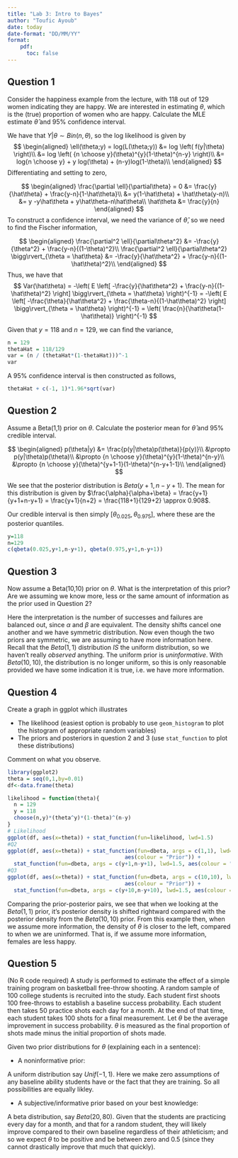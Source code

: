 ```yaml
---
title: "Lab 3: Intro to Bayes"
author: "Toufic Ayoub"
date: today
date-format: "DD/MM/YY"
format: 
    pdf:
      toc: false
---
```


## Question 1

Consider the happiness example from the lecture, with 118 out of 129 women indicating they are happy. We are interested in estimating $\theta$, which is the (true) proportion of women who are happy. Calculate the MLE estimate $\hat{\theta}$ and 95% confidence interval. 


We have that $Y|\theta \sim Bin(n, \theta)$, so the log likelihood is given by
$$
\begin{aligned}
  \ell(\theta;y) = log(L(\theta;y)) &= log \left(  f(y|\theta) \right)\\
  &= log \left( {n \choose y}(\theta)^{y}(1-\theta)^{n-y} \right)\\
  &=   log{n \choose y} + y log(\theta) + (n-y)log(1-\theta)\\
\end{aligned}
$$
Differentiating and setting to zero,

$$
\begin{aligned}
  \frac{\partial \ell}{\partial\theta} = 0 &=  \frac{y}{\hat\theta} + \frac{y-n}{1-\hat\theta}\\
   &=  y(1-\hat\theta) + \hat\theta(y-n)\\
   &=  y -y\hat\theta + y\hat\theta-n\hat\theta\\
   \hat\theta &= \frac{y}{n}
\end{aligned}
$$
To construct a confidence interval, we need the variance of $\hat\theta$, so we need to find the Fischer information,

$$
\begin{aligned}
  \frac{\partial^2 \ell}{\partial\theta^2}  &=  -\frac{y}{\theta^2} + \frac{y-n}{(1-\theta)^2}\\
  \frac{\partial^2 \ell}{\partial\theta^2} \bigg\rvert_{\theta = \hat\theta} &=  -\frac{y}{\hat\theta^2} + \frac{y-n}{(1-\hat\theta)^2}\\
\end{aligned}
$$
Thus, we have that $$ Var(\hat\theta) = -\left( E \left[ -\frac{y}{\hat\theta^2} + \frac{y-n}{(1-\hat\theta)^2} \right] \bigg\rvert_{\theta = \hat\theta} \right)^{-1} = -\left( E \left[ -\frac{\theta}{\hat\theta^2} + \frac{\theta-n}{(1-\hat\theta)^2} \right] \bigg\rvert_{\theta = \hat\theta} \right)^{-1} = \left( \frac{n}{\hat\theta(1-\hat\theta)}  \right)^{-1} $$

Given that $y=118$ and $n=129$, we can find the variance,

```r
n = 129
thetaHat = 118/129
var = (n / (thetaHat*(1-thetaHat)))^-1
var
```


A $95\%$ confidence interval is then constructed as follows,
```r
thetaHat + c(-1, 1)*1.96*sqrt(var)
```


## Question 2

Assume a Beta(1,1) prior on $\theta$. Calculate the posterior mean for $\hat{\theta}$ and 95% credible interval. 

$$
\begin{aligned}
  p(\theta|y) &= \frac{p(y|\theta)p(\theta)}{p(y)}\\
  &\propto p(y|\theta)p(\theta)\\
  &\propto {n \choose y}(\theta)^{y}(1-\theta)^{n-y}\\
  &\propto {n \choose y}(\theta)^{y+1-1}(1-\theta)^{n-y+1-1}\\
\end{aligned}
$$

We see that the posterior distribution is $Beta(y+1, n-y+1)$. The mean for this distribution is given by $\frac{\alpha}{\alpha+\beta} = \frac{y+1}{y+1+n-y+1} = \frac{y+1}{n+2} = \frac{118+1}{129+2} \approx 0.908$.

Our credible interval is then simply $[\theta_{0.025}, \theta_{0.975}]$, where these are the posterior quantiles.
```r
y=118
n=129
c(qbeta(0.025,y+1,n-y+1), qbeta(0.975,y+1,n-y+1))
```


## Question 3

Now assume a Beta(10,10) prior on $\theta$. What is the interpretation of this prior? Are we assuming we know more, less or the same amount of information as the prior used in Question 2?

Here the interpretation is the number of successes and failures are balanced out, since $\alpha$ and $\beta$ are equivalent. The density shifts cancel one another and we have symmetric distribution. Now even though the two priors are symmetric, we are assuming to have more information here. Recall that the $Beta(1,1)$ distribution *IS* the uniform distribution, so we haven't really *observed* anything. The uniform prior is *uninformative*. With $Beta(10,10)$, the distribution is no longer uniform, so this is only reasonable provided we have some indication it is true, i.e. we have more information. 


## Question 4

Create a graph in ggplot which illustrates

- The likelihood (easiest option is probably to use `geom_histogram` to plot the histogram of appropriate random variables)
- The priors and posteriors in question 2 and 3 (use `stat_function` to plot these distributions)

Comment on what you observe. 



```r
library(ggplot2)
theta = seq(0,1,by=0.01)
df<-data.frame(theta)

likelihood = function(theta){
  n = 129
  y = 118
  choose(n,y)*(theta^y)*(1-theta)^(n-y)
}
# Likelihood
ggplot(df, aes(x=theta)) + stat_function(fun=likelihood, lwd=1.5)
#Q2
ggplot(df, aes(x=theta)) + stat_function(fun=dbeta, args = c(1,1), lwd=1.5, 
                                     aes(colour = "Prior")) +
  stat_function(fun=dbeta, args = c(y+1,n-y+1), lwd=1.5, aes(colour = "Posterior"))+scale_colour_manual("Q2",values = c("black", "red"))
#Q3
ggplot(df, aes(x=theta)) + stat_function(fun=dbeta, args = c(10,10), lwd=1.5, 
                                     aes(colour = "Prior")) + 
  stat_function(fun=dbeta, args = c(y+10,n-y+10), lwd=1.5, aes(colour = "Posterior"))+scale_colour_manual("Q3",values = c("black", "red"))
```

Comparing the prior-posterior pairs, we see that when we looking at the $Beta(1,1)$ prior, it's posterior density is shifted rightward compared with the posterior density from the $Beta(10,10)$ prior. From this example then, when we assume more information, the density of $\theta$ is closer to the left, compared to when we are uninformed. That is, if we assume more information, females are less happy.

## Question 5

(No R code required) A study is performed to estimate the effect of a simple training program on basketball free-throw shooting. A random sample of 100 college students is recruited into the study. Each student first shoots 100 free-throws to establish a baseline success probability. Each student then takes 50 practice shots each day for a month. At the end of that time, each student takes 100 shots for a final measurement. Let $\theta$ be the average improvement in success probability. $\theta$ is measured as the final proportion of shots made minus the initial proportion of shots made. 

Given two prior distributions for $\theta$ (explaining each in a sentence):

- A noninformative prior: 

A uniform distribution say $Unif(-1,1)$. Here we make zero assumptions of any baseline ability students have or the fact that they are training. So all possibilities are equally likley. 

- A subjective/informative prior based on your best knowledge: 

A beta distribution, say $Beta(20 ,80)$. Given that the students are practicing every day for a month, and that for a random student, they will likely improve compared to their own baseline regardless of their athleticism; and so we expect $\theta$ to be positive and be between zero and $0.5$ (since they cannot drastically improve that much that quickly). 